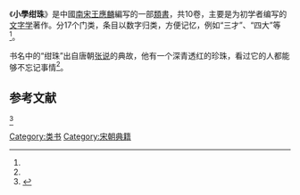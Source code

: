 《'''小學绀珠'''》是中國[[南宋|南宋]][[王應麟|王應麟]]編写的一部[[類書|類書]]，共10卷，主要是为初学者编写的[[文字学|文字学]]著作。分17个门类，条目以数字归类，方便记忆，例如“三才”、“四大”等<ref name="金常政" />。

书名中的“绀珠”出自唐朝[[张说|张说]]的典故，他有一个深青透红的珍珠，看过它的人都能够不忘记事情<ref name="金常政" />。

==参考文献==
<div class="references-small">
<references>
<ref name="金常政">{{cite book| author = [[金常政|金常政]] | title = 百科全书的故事 | publisher = 北京图书馆出版社 | date = 2005-03 | location = 北京 | pages =33-34 | url = | doi = | id = | isbn = 7501326231 }}</ref>
</references>
</div>

{{book-stub}}
[[Category:类书|Category:类书]]
[[Category:宋朝典籍|Category:宋朝典籍]]